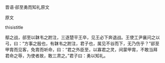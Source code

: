 


晋语·郤至勇而知礼原文

原文

thisistitle

鄢之战，郤至以韎韦之跗注，三逐楚平王卒，见王必下奔退战。王使工尹襄问之以弓，曰：“方事之殷也，有韎韦之跗注，君子也，属见不谷而下，无乃伤乎？”郤至甲胄而见客，免胄而听命，曰：“君之外臣至，以寡君之灵，间蒙甲胄，不敢当拜君命之辱，为使者故，敢三肃之。”君子曰：勇以知礼。

